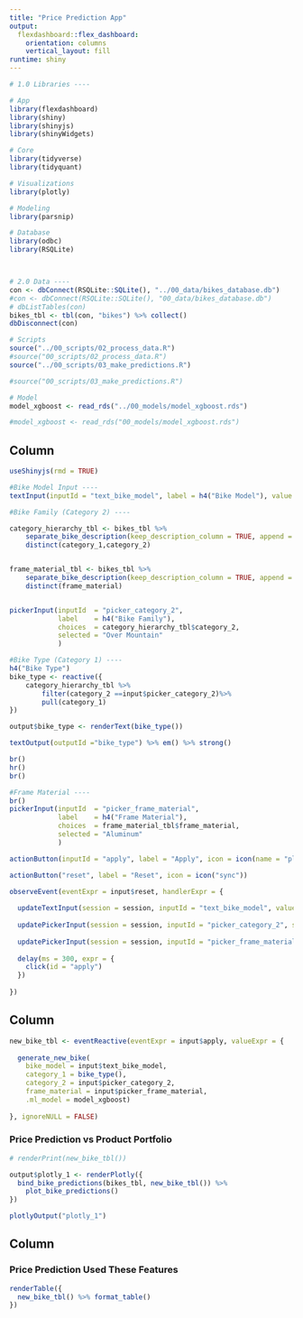 ```yaml
---
title: "Price Prediction App"
output: 
  flexdashboard::flex_dashboard:
    orientation: columns
    vertical_layout: fill
runtime: shiny
---
```


```r

# 1.0 Libraries ----

# App
library(flexdashboard)
library(shiny)
library(shinyjs)
library(shinyWidgets)

# Core
library(tidyverse)
library(tidyquant)

# Visualizations
library(plotly)

# Modeling
library(parsnip)

# Database
library(odbc)
library(RSQLite)



# 2.0 Data ----
con <- dbConnect(RSQLite::SQLite(), "../00_data/bikes_database.db")
#con <- dbConnect(RSQLite::SQLite(), "00_data/bikes_database.db")
# dbListTables(con)
bikes_tbl <- tbl(con, "bikes") %>% collect()
dbDisconnect(con)

# Scripts
source("../00_scripts/02_process_data.R")
#source("00_scripts/02_process_data.R")
source("../00_scripts/03_make_predictions.R")

#source("00_scripts/03_make_predictions.R")

# Model
model_xgboost <- read_rds("../00_models/model_xgboost.rds")

#model_xgboost <- read_rds("00_models/model_xgboost.rds")
```

Column {.sidebar}
-----------------------------------------------------------------------

```r
useShinyjs(rmd = TRUE)

#Bike Model Input ----
textInput(inputId = "text_bike_model", label = h4("Bike Model"), value = "Jekyll Al 1 Black Inc.")

#Bike Family (Category 2) ----

category_hierarchy_tbl <- bikes_tbl %>%
    separate_bike_description(keep_description_column = TRUE, append = FALSE) %>%
    distinct(category_1,category_2)


frame_material_tbl <- bikes_tbl %>%
    separate_bike_description(keep_description_column = TRUE, append = FALSE) %>%
    distinct(frame_material)


pickerInput(inputId  = "picker_category_2",
            label    = h4("Bike Family"),
            choices  = category_hierarchy_tbl$category_2,
            selected = "Over Mountain"
            )

#Bike Type (Category 1) ----
h4("Bike Type")
bike_type <- reactive({
    category_hierarchy_tbl %>%
        filter(category_2 ==input$picker_category_2)%>%
        pull(category_1)
})

output$bike_type <- renderText(bike_type())

textOutput(outputId ="bike_type") %>% em() %>% strong()

br()
hr()
br()

#Frame Material ----
br()
pickerInput(inputId  = "picker_frame_material",
            label    = h4("Frame Material"),
            choices  = frame_material_tbl$frame_material,
            selected = "Aluminum"
            )

actionButton(inputId = "apply", label = "Apply", icon = icon(name = "play", lib = "font-awesome"))

actionButton("reset", label = "Reset", icon = icon("sync"))

observeEvent(eventExpr = input$reset, handlerExpr = {
  
  updateTextInput(session = session, inputId = "text_bike_model", value = "Jekyll Al 1 Black Inc.")
    
  updatePickerInput(session = session, inputId = "picker_category_2", selected = "Over Mountain")    
  
  updatePickerInput(session = session, inputId = "picker_frame_material", selected = "Aluminum") 
  
  delay(ms = 300, expr = {
    click(id = "apply")
  })
  
})

```


Column {data-width=650}
-----------------------------------------------------------------------

```r
new_bike_tbl <- eventReactive(eventExpr = input$apply, valueExpr = {
  
  generate_new_bike(
    bike_model = input$text_bike_model, 
    category_1 = bike_type(), 
    category_2 = input$picker_category_2, 
    frame_material = input$picker_frame_material, 
    .ml_model = model_xgboost)
  
}, ignoreNULL = FALSE)


```


### Price Prediction vs Product Portfolio

```r
# renderPrint(new_bike_tbl())

output$plotly_1 <- renderPlotly({
  bind_bike_predictions(bikes_tbl, new_bike_tbl()) %>%
    plot_bike_predictions()
})

plotlyOutput("plotly_1")

```

Column {data-width=350}
-----------------------------------------------------------------------

### Price Prediction Used These Features

```r
renderTable({
  new_bike_tbl() %>% format_table()
})


```


